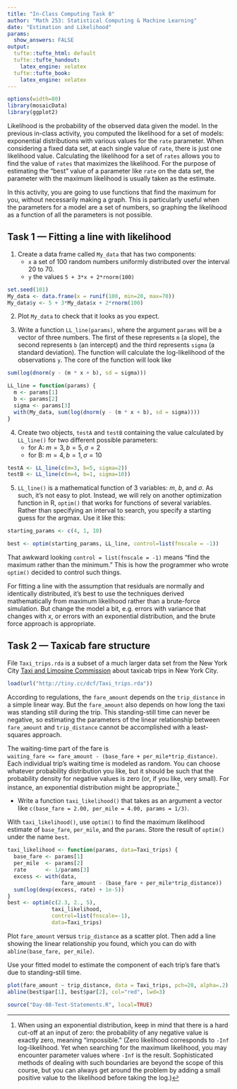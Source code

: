 ```yaml
---
title: "In-Class Computing Task 8"
author: "Math 253: Statistical Computing & Machine Learning"
date: "Estimation and Likelihood"
params:
  show_answers: FALSE
output: 
  tufte::tufte_html: default
  tufte::tufte_handout:
    latex_engine: xelatex
  tufte::tufte_book:
    latex_engine: xelatex
---
```


```r
options(width=80)
library(mosaicData)
library(ggplot2)
```

Likelihood is the probability of the observed data given the model. In the previous in-class activity, you computed the likelihood for a set of models: exponential distributions with various values for the `rate` parameter.  When considering a fixed data set, at each single value of `rate`, there is just one likelihood value.  Calculating the likelihood for a set of `rates` allows you to find the value of `rates` that maximizes the likelihood.  For the purpose of estimating the "best" value of a parameter like `rate` on the data set, the parameter with the maximum likelihood is usually taken as the estimate.

In this activity, you are going to use functions that find the maximum for you, without necessarily making a graph.  This is particularly useful when the parameters for a model are a set of numbers, so graphing the likelihood as a function of all the parameters is not possible.



## Task 1 --- Fitting a line with likelihood

1. Create a data frame called `My_data` that has two components:
    - `x` a set of 100 random numbers uniformly distributed over the interval 20 to 70.
    - `y` the values `5 + 3*x + 2*rnorm(100)`

```r
set.seed(101)
My_data <- data.frame(x = runif(100, min=20, max=70))
My_data$y <- 5 + 3*My_data$x + 2*rnorm(100)
```

   
2. Plot `My_data` to check that it looks as you expect.

3. Write a function `LL_line(params)`, where the argument `params` will be a vector of three numbers.  The first of these represents `m` (a slope), the second represents `b` (an intercept) and the third represents `sigma` (a standard deviation).  The function will calculate the log-likelihood of the observations `y`.  The core of the function will look like
```r
sum(log(dnorm(y - (m * x + b), sd = sigma)))
```

```r
LL_line = function(params) {
  m <- params[1]
  b <- params[2]
  sigma <- params[3]
  with(My_data, sum(log(dnorm(y - (m * x + b), sd = sigma))))
}
```


4. Create two objects, `testA` and `testB` containing the value calculated by `LL_line()` for two different possible parameters:
    - for A: $m=3, b=5, \sigma=2$
    - for B: $m=4, b=1, \sigma=10$
    
```r
testA <- LL_line(c(m=3, b=5, sigma=2))
testB <- LL_line(c(m=4, b=1, sigma=10))
```
    
\enlargethispage{1in}

5. `LL_line()` is a mathematical function of 3 variables: $m$, $b$, and $\sigma$.  As such, it's not easy to plot.  Instead, we will rely on another optimization function in R, `optim()` that works for functions of several variables. Rather than specifying an interval to search, you specify a starting guess for the argmax.  Use it like this:

```r
starting_params <- c(4, 1, 10)
```

```r
best <- optim(starting_params, LL_line, control=list(fnscale = -1))
```

That awkward looking `control = list(fnscale = -1)` means "find the maximum rather than the minimum."  This is how the programmer who wrote `optim()` decided to control such things.

For fitting a line with the assumption that residuals are normally and identically distributed, it's best to use the techniques derived mathematically from maximum likelihood rather than a brute-force simulation.  But change the model a bit, e.g. errors with variance that changes with $x$, or errors with an exponential distribution, and the brute force approach is appropriate.

## Task 2 --- Taxicab fare structure

File `Taxi_trips.rda` is a subset of a much larger data set from the New York City [Taxi and Limosine Commission](http://www.nyc.gov/html/tlc/html/passenger/taxicab_rate.shtml) about taxicab trips in New York City.  

```r
load(url("http://tiny.cc/dcf/Taxi_trips.rda"))
```


According to regulations, the `fare_amount` depends on the `trip_distance` in a simple linear way. But the `fare_amount` also depends on how long the taxi was standing still during the trip.  This standing-still time can never be negative, so estimating the parameters of the linear relationship between `fare_amount` and `trip_distance` cannot be accomplished with a least-squares approach.

\enlargethispage{1in}

The waiting-time part of the fare is  
`waiting_fare <= fare_amount - (base_fare + per_mile*trip_distance)`.     
Each individual trip's waiting time is modeled as random. You can choose whatever probability distribution you like, but it should be such that the probability density for negative values is zero (or, if you like, very small).  For instance, an exponential distribution might be appropriate.^[When using an exponential distribution, keep in mind that there is a hard cut-off at an input of zero: the probability of any negative value is exactly zero, meaning "impossible." (Zero likelihood corresponds to `-Inf` log-likelihood. Yet when searching for the maximum likelihood, you may encounter parameter values where `-Inf` is the result.  Sophisticated methods of dealing with such boundaries are beyond the scope of this course, but you can always get around the problem by adding a small positive value to the likelihood before taking the log.)]  

* Write a function `taxi_likelihood()` that takes as an argument a vector like `c(base_fare = 2.00, per_mile = 4.00, params = 1/3)`.  

With `taxi_likelihood()`, use `optim()` to find the maximum likelihood estimate of `base_fare`, `per_mile`, and the `params`.  Store the result of `optim()` under the name `best`.

```r
taxi_likelihood <- function(params, data=Taxi_trips) {
  base_fare <- params[1]
  per_mile  <- params[2]
  rate      <- 1/params[3]
  excess <- with(data, 
                 fare_amount - (base_fare + per_mile*trip_distance))
  sum(log(dexp(excess, rate) + 1e-5))
}
best <- optim(c(2.3, 2., 5), 
              taxi_likelihood, 
              control=list(fnscale=-1), 
              data=Taxi_trips)
```


Plot `fare_amount` versus `trip_distance` as a scatter plot.  Then add a line showing the linear relationship you found, which you can do with `abline(base_fare, per_mile)`.


Use your fitted model to estimate the component of each trip's fare that's due to standing-still time.

```r
plot(fare_amount ~ trip_distance, data = Taxi_trips, pch=20, alpha=.2)
abline(best$par[1], best$par[2], col="red", lwd=3)
```

```r
source("Day-08-Test-Statements.R", local=TRUE)
```